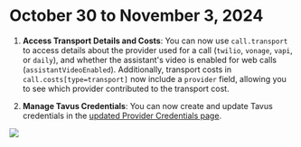 # October 30 to November 3, 2024

1. **Access Transport Details and Costs**: You can now use `call.transport` to access details about the provider used for a call (`twilio`, `vonage`, `vapi`, or `daily`), and whether the assistant's video is enabled for web calls (`assistantVideoEnabled`). Additionally, transport costs in `call.costs[type=transport]` now include a `provider` field, allowing you to see which provider contributed to the transport cost.

2. **Manage Tavus Credentials**: You can now create and update Tavus credentials in the [updated Provider Credentials page](https://dashboard.vapi.ai/keys).

<Frame caption="Specify Tavus Credentials in the Provider Credentials page">
  <img src="../static/images/changelog/tavus-credentials.png" />
</Frame>